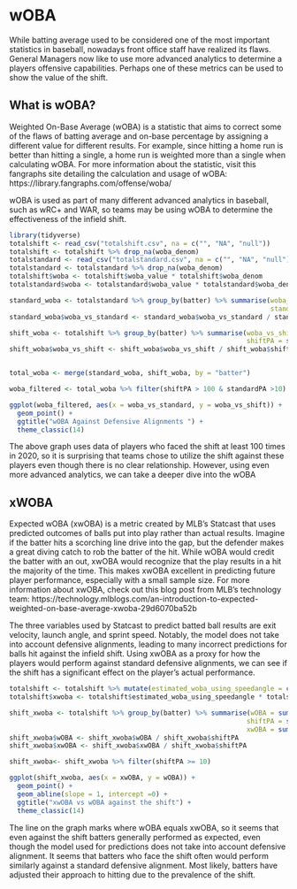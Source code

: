 # wOBA

While batting average used to be considered one of the most important statistics in baseball, nowadays front office staff have realized its flaws. General Managers now like to use more advanced analytics to determine a players offensive capabilities. Perhaps one of these metrics can be used to show the value of the shift.

## What is wOBA?

Weighted On-Base Average (wOBA) is a statistic that aims to correct some of the flaws of batting average and on-base percentage by assigning a different value for different results. For example, since hitting a home run is better than hitting a single, a home run is weighted more than a single when calculating wOBA. For more information about the statistic, visit this fangraphs site detailing the calculation and usage of wOBA: https://library.fangraphs.com/offense/woba/

wOBA is used as part of many different advanced analytics in baseball, such as wRC+ and WAR, so teams may be using wOBA to determine the effectiveness of the infield shift.

```r
library(tidyverse)
totalshift <- read_csv("totalshift.csv", na = c("", "NA", "null"))
totalshift <- totalshift %>% drop_na(woba_denom)
totalstandard <- read_csv("totalstandard.csv", na = c("", "NA", "null"))
totalstandard <- totalstandard %>% drop_na(woba_denom)
totalshift$woba <- totalshift$woba_value * totalshift$woba_denom
totalstandard$woba <- totalstandard$woba_value * totalstandard$woba_denom

standard_woba <- totalstandard %>% group_by(batter) %>% summarise(woba_vs_standard = sum(woba),
                                                                  standardPA = sum(woba_denom))
standard_woba$woba_vs_standard <- standard_woba$woba_vs_standard / standard_woba$standardPA

shift_woba <- totalshift %>% group_by(batter) %>% summarise(woba_vs_shift = sum(woba),
                                                            shiftPA = sum(woba_denom))
shift_woba$woba_vs_shift <- shift_woba$woba_vs_shift / shift_woba$shiftPA


total_woba <- merge(standard_woba, shift_woba, by = "batter")
```

```r
woba_filtered <- total_woba %>% filter(shiftPA > 100 & standardPA >10)

ggplot(woba_filtered, aes(x = woba_vs_standard, y = woba_vs_shift)) +
  geom_point() +
  ggtitle("wOBA Against Defensive Alignments ") +
  theme_classic(14)
```

The above graph uses data of players who faced the shift at least 100 times in 2020, so it is surprising that teams chose to utilize the shift against these players even though there is no clear relationship. However, using even more advanced analytics, we can take a deeper dive into the wOBA

## xWOBA

Expected wOBA (xwOBA) is a metric created by MLB's Statcast that uses predicted outcomes of balls put into play rather than actual results. Imagine if the batter hits a scorching line drive into the gap, but the defender makes a great diving catch to rob the batter of the hit. While wOBA would credit the batter with an out, xwOBA would recognize that the play results in a hit the majority of the time. This makes xwOBA excellent in predicting future player performance, especially with a small sample size. For more information about xwOBA, check out this blog post from MLB's technology team: https://technology.mlblogs.com/an-introduction-to-expected-weighted-on-base-average-xwoba-29d6070ba52b

The three variables used by Statcast to predict batted ball results are exit velocity, launch angle, and sprint speed. Notably, the model does not take into account defensive alignments, leading to many incorrect predictions for balls hit against the infield shift. Using xwOBA as a proxy for how the players would perform against standard defensive alignments, we can see if the shift has a significant effect on the player's actual performance.

```r
totalshift <- totalshift %>% mutate(estimated_woba_using_speedangle = coalesce(estimated_woba_using_speedangle, woba_value))
totalshift$xwoba <- totalshift$estimated_woba_using_speedangle * totalshift$woba_denom

shift_xwoba <- totalshift %>% group_by(batter) %>% summarise(wOBA = sum(woba),
                                                            shiftPA = sum(woba_denom),
                                                            xwOBA = sum(xwoba))
shift_xwoba$wOBA <- shift_xwoba$wOBA / shift_xwoba$shiftPA
shift_xwoba$xwOBA <- shift_xwoba$xwOBA / shift_xwoba$shiftPA

shift_xwoba<- shift_xwoba %>% filter(shiftPA >= 10)

ggplot(shift_xwoba, aes(x = xwOBA, y = wOBA)) +
  geom_point() +
  geom_abline(slope = 1, intercept =0) +
  ggtitle("xwOBA vs wOBA against the shift") +
  theme_classic(14)
```

The line on the graph marks where wOBA equals xwOBA, so it seems that even against the shift batters generally performed as expected, even though the model used for predictions does not take into account defensive alignment. It seems that batters who face the shift often would perform similarly against a standard defensive alignment. Most likely, batters have adjusted their approach to hitting due to the prevalence of the shift.


